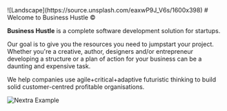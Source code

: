 
<Bleed full>
  ![Landscape](https://source.unsplash.com/eaxwP9J_V6s/1600x398)
</Bleed>
# Welcome to Business Hustle ©

**Business Hustle**  is a complete software development solution for startups. 

Our goal is to give you the resources you need to jumpstart your project. Whether you're a creative, author, designers and/or entrepreneur developing a structure or a plan of action for your business can be a daunting and expensive task.

We help companies use agile+critical+adaptive futuristic thinking to build solid customer-centred profitable organisations.


<Bleed>![Nextra Example](../public/demoo.png)</Bleed>
